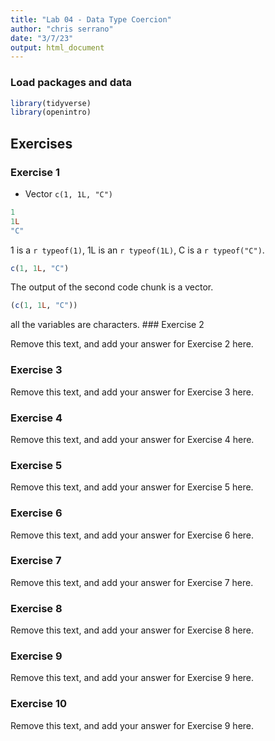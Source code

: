 ```yaml
---
title: "Lab 04 - Data Type Coercion"
author: "chris serrano"
date: "3/7/23"
output: html_document
---
```


### Load packages and data

```r
library(tidyverse)
library(openintro)
```

## Exercises

### Exercise 1


-   Vector `c(1, 1L, "C")`

```r
1
1L
"C"
```
 1 is a `r typeof(1)`, 1L is an `r typeof(1L)`, C is a `r typeof("C")`.
```r
c(1, 1L, "C")
```
The output of the second code chunk is a vector.
```r
(c(1, 1L, "C"))
```
all the variables are characters.
### Exercise 2

Remove this text, and add your answer for Exercise 2 here.

### Exercise 3

Remove this text, and add your answer for Exercise 3 here.

### Exercise 4

Remove this text, and add your answer for Exercise 4 here.

### Exercise 5

Remove this text, and add your answer for Exercise 5 here.

### Exercise 6

Remove this text, and add your answer for Exercise 6 here.

### Exercise 7

Remove this text, and add your answer for Exercise 7 here.

### Exercise 8

Remove this text, and add your answer for Exercise 8 here.

### Exercise 9

Remove this text, and add your answer for Exercise 9 here.

### Exercise 10

Remove this text, and add your answer for Exercise 9 here.
